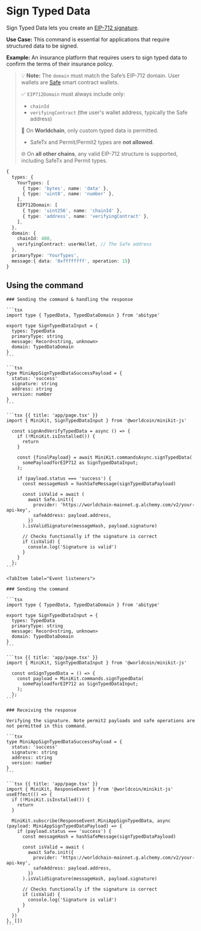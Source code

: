 # Sign Typed Data

Sign Typed Data lets you create an [EIP-712 signature](https://eips.ethereum.org/EIPS/eip-712).

**Use Case:** This command is essential for applications that require structured data to be signed.

**Example:** An insurance platform that requires users to sign typed data to confirm the terms of their insurance policy.

> 💡 **Note:** The `domain` must match the Safe’s EIP-712 domain. User wallets are [Safe](https://safe.global/) smart contract wallets.
>
> ✅ `EIP712Domain` must always include only:
>
> -   `chainId`
> -   `verifyingContract` (the user's wallet address, typically the Safe address)
>
> 🚫 On **Worldchain**, only custom typed data is permitted.
>
> -   SafeTx and Permit/Permit2 types are **not allowed**.
>
> 🌐 On **all other chains**, any valid EIP-712 structure is supported, including SafeTx and Permit types.

```ts
{
  types: {
    YourTypes: [
      { type: 'bytes', name: 'data' },
      { type: 'uint8', name: 'number' },
    ],
    EIP712Domain: [
      { type: 'uint256', name: 'chainId' },
      { type: 'address', name: 'verifyingContract' },
    ],
  },
  domain: {
    chainId: 480,
    verifyingContract: userWallet, // The Safe address
  },
  primaryType: 'YourTypes',
  message:{ data: '0xffffffff', operation: 15}
}
```

## Using the command

<Tabs>

  <TabItem label="Async handlers">

    ### Sending the command & handling the response

    ```tsx
    import type { TypedData, TypedDataDomain } from 'abitype'

    export type SignTypedDataInput = {
      types: TypedData
      primaryType: string
      message: Record<string, unknown>
      domain: TypedDataDomain
    }
    ```

    ```tsx
    type MiniAppSignTypedDataSuccessPayload = {
      status: 'success'
      signature: string
      address: string
      version: number
    }
    ```

    ```tsx {{ title: 'app/page.tsx' }}
    import { MiniKit, SignTypedDataInput } from '@worldcoin/minikit-js'

      const signAndVerifyTypedData = async () => {
        if (!MiniKit.isInstalled()) {
          return
        }

        const {finalPayload} = await MiniKit.commandsAsync.signTypedData(
          somePayloadforEIP712 as SignTypedDataInput;
        );

        if (payload.status === 'success') {
          const messageHash = hashSafeMessage(signTypedDataPayload)

          const isValid = await (
            await Safe.init({
              provider: 'https://worldchain-mainnet.g.alchemy.com/v2/your-api-key',
              safeAddress: payload.address,
            })
          ).isValidSignature(messageHash, payload.signature)

          // Checks functionally if the signature is correct
          if (isValid) {
            console.log('Signature is valid')
          }
        }
      };
    ```

  </TabItem>

    <TabItem label="Event listeners">

    ### Sending the command

    ```tsx
    import type { TypedData, TypedDataDomain } from 'abitype'

    export type SignTypedDataInput = {
      types: TypedData
      primaryType: string
      message: Record<string, unknown>
      domain: TypedDataDomain
    }
    ```

    ```tsx {{ title: 'app/page.tsx' }}
    import { MiniKit, SignTypedDataInput } from '@worldcoin/minikit-js'

      const onSignTypedData = () => {
        const payload = MiniKit.commands.signTypedData(
          somePayloadforEIP712 as SignTypedDataInput;
        );
      };
    ```

    ### Receiving the response

    Verifying the signature. Note permit2 payloads and safe operations are not permitted in this command.

    ```tsx
    type MiniAppSignTypedDataSuccessPayload = {
      status: 'success'
      signature: string
      address: string
      version: number
    }
    ```

    ```tsx {{ title: 'app/page.tsx' }}
    import { MiniKit, ResponseEvent } from '@worldcoin/minikit-js'
    useEffect(() => {
      if (!MiniKit.isInstalled()) {
        return
      }

      MiniKit.subscribe(ResponseEvent.MiniAppSignTypedData, async (payload: MiniAppSignTypedDataPayload) => {
        if (payload.status === 'success') {
          const messageHash = hashSafeMessage(signTypedDataPayload)

          const isValid = await (
            await Safe.init({
              provider: 'https://worldchain-mainnet.g.alchemy.com/v2/your-api-key',
              safeAddress: payload.address,
            })
          ).isValidSignature(messageHash, payload.signature)

          // Checks functionally if the signature is correct
          if (isValid) {
            console.log('Signature is valid')
          }
        }
      })
    }, [])
    ```

  </TabItem>

</Tabs>
